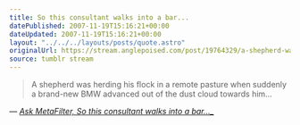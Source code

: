 ```yaml
---
title: So this consultant walks into a bar...
datePublished: 2007-11-19T15:16:21+00:00
dateUpdated: 2007-11-19T15:16:21+00:00
layout: "../../../layouts/posts/quote.astro"
originalUrl: https://stream.anglepoised.com/post/19764329/a-shepherd-was-herding-his-flock-in-a-remote
source: tumblr stream
---
```


> A shepherd was herding his flock in a remote pasture when suddenly a brand-new BMW advanced out of the dust cloud towards him&hellip;

— <cite>[Ask MetaFilter, So this consultant walks into a bar&hellip;\_](https://ask.metafilter.com/76589/So-this-consultant-walks-into-a-bar#1137931)</cite>
